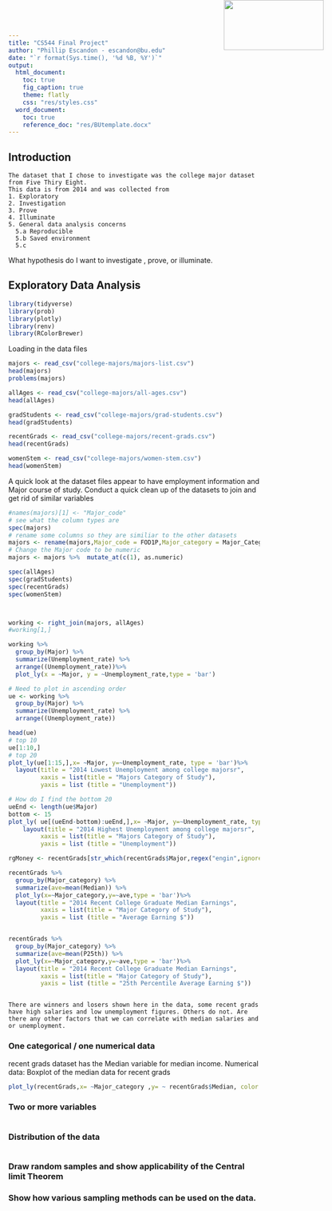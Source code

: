 ```yaml
---
title: "CS544 Final Project"
author: "Phillip Escandon - escandon@bu.edu"
date: "`r format(Sys.time(), '%d %B, %Y')`"
output:
  html_document:
    toc: true
    fig_caption: true
    theme: flatly
    css: "res/styles.css"
  word_document:
    toc: true
    reference_doc: "res/BUtemplate.docx"
---
```


<img src="res/BU_Small.png" width=200 height=100 style="position:absolute;top:0px;right:100px;" />

## Introduction
```
The dataset that I chose to investigate was the college major dataset from Five Thiry Eight.
This data is from 2014 and was collected from
1. Exploratory 
2. Investigation
3. Prove
4. Illuminate
5. General data analysis concerns
  5.a Reproducible
  5.b Saved environment
  5.c 

```
What hypothesis do I want to investigate , prove, or illuminate.

## Exploratory Data Analysis
```r
library(tidyverse)
library(prob)
library(plotly)
library(renv)
library(RColorBrewer)

```
Loading in the data files

```r
majors <- read_csv("college-majors/majors-list.csv")
head(majors)
problems(majors)

allAges <- read_csv("college-majors/all-ages.csv")
head(allAges)

gradStudents <- read_csv("college-majors/grad-students.csv")
head(gradStudents)

recentGrads <- read_csv("college-majors/recent-grads.csv")
head(recentGrads)

womenStem <- read_csv("college-majors/women-stem.csv")
head(womenStem)
```

A quick look at the dataset files appear to have employment information and Major course of study.
Conduct a quick clean up of the datasets to join and get rid of similar variables
```r
#names(majors)[1] <- "Major_code"
# see what the column types are
spec(majors)
# rename some columns so they are similiar to the other datasets
majors <- rename(majors,Major_code = FOD1P,Major_category = Major_Category)
# Change the Major code to be numeric
majors <- majors %>%  mutate_at(c(1), as.numeric)

spec(allAges)
spec(gradStudents)
spec(recentGrads)
spec(womenStem)




```
```r

working <- right_join(majors, allAges) 
#working[1,]

working %>%
  group_by(Major) %>%
  summarize(Unemployment_rate) %>%
  arrange((Unemployment_rate))%>%
  plot_ly(x = ~Major, y = ~Unemployment_rate,type = 'bar')
```

```r

# Need to plot in ascending order
ue <- working %>%
  group_by(Major) %>%
  summarize(Unemployment_rate) %>%
  arrange((Unemployment_rate))

head(ue)
# top 10
ue[1:10,]
# top 20
plot_ly(ue[1:15,],x= ~Major, y=~Unemployment_rate, type = 'bar')%>%
  layout(title = "2014 Lowest Unemployment among college majorsr",
         xaxis = list(title = "Majors Category of Study"),
         yaxis = list (title = "Unemployment"))

# How do I find the bottom 20
ueEnd <- length(ue$Major)
bottom <- 15
plot_ly( ue[(ueEnd-bottom):ueEnd,],x= ~Major, y=~Unemployment_rate, type = 'bar') %>%
    layout(title = "2014 Highest Unemployment among college majorsr",
         xaxis = list(title = "Majors Category of Study"),
         yaxis = list (title = "Unemployment"))

rgMoney <- recentGrads[str_which(recentGrads$Major,regex("engin",ignore_case = TRUE)),]

recentGrads %>% 
  group_by(Major_category) %>%
  summarize(ave=mean(Median)) %>%
  plot_ly(x=~Major_category,y=~ave,type = 'bar')%>%
  layout(title = "2014 Recent College Graduate Median Earnings",
         xaxis = list(title = "Major Category of Study"),
         yaxis = list (title = "Average Earning $"))


recentGrads %>% 
  group_by(Major_category) %>%
  summarize(ave=mean(P25th)) %>%
  plot_ly(x=~Major_category,y=~ave,type = 'bar')%>%
  layout(title = "2014 Recent College Graduate Median Earnings",
         xaxis = list(title = "Major Category of Study"),
         yaxis = list (title = "25th Percentile Average Earning $"))



```
```
There are winners and losers shown here in the data, some recent grads have high salaries and low unemployment figures. Others do not. Are there any other factors that we can correlate with median salaries and or unemployment.   
```






### One categorical / one numerical data
recent grads dataset has the Median variable for median income.
Numerical data: Boxplot of the median data for recent grads

```r

plot_ly(recentGrads,x= ~Major_category ,y= ~ recentGrads$Median, color = ~Major_category, type = 'box')


```




### Two or more variables
```r



```

### Distribution of the data
```r


```


### Draw random samples and show applicability of the Central limit Theorem

### Show how various sampling methods can be used on the data.


